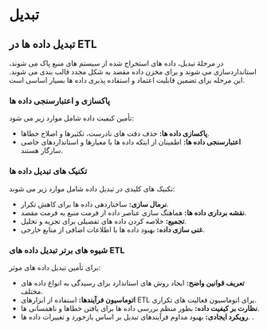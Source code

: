 # تبدیل

## تبدیل داده ها در ETL

در مرحلهٔ تبدیل، داده های استخراج شده از سیستم های منبع پاک می شوند، استانداردسازی می شوند و برای مخزن داده مقصد به شکل مجدد قالب بندی می شوند. این مرحله برای تضمین قابلیت اعتماد و استفاده پذیری داده ها بسیار اساسی است.

### پاکسازی و اعتبارسنجی داده ها

تأمین کیفیت داده شامل موارد زیر می شود:

- **پاکسازی داده ها:** حذف دقت های نادرست، تکثیرها و اصلاح خطاها.
- **اعتبارسنجی داده ها:** اطمینان از اینکه داده ها با معیارها و استانداردهای خاصی سازگار هستند.

### تکنیک های تبدیل داده ها

تکنیک های کلیدی در تبدیل داده شامل موارد زیر می شوند:

- **نرمال سازی:** ساختاردهی داده ها برای کاهش تکرار.
- **نقشه برداری داده ها:** هماهنگ سازی عناصر داده از فرمت منبع به فرمت مقصد.
- **تجمیع:** خلاصه کردن داده های تفصیلی برای تجزیه و تحلیل.
- **غنی سازی داده:** بهبود داده ها با اطلاعات اضافی از منابع خارجی.

### شیوه های برتر تبدیل داده های ETL

برای تأمین تبدیل داده های موثر:

- **تعریف قوانین واضح:** ایجاد روش های استاندارد برای رسیدگی به انواع داده های مختلف.
- **اتوماسیون فرآیندها:** استفاده از ابزارهای ETL برای اتوماسیون فعالیت های تکراری.
- **نظارت بر کیفیت داده:** بطور منظم بررسی داده ها برای یافتن خطاها و ناهمسانی ها.
- **رویکرد ایجادی:** بهبود مداوم فرآیندهای تبدیل بر اساس بازخورد و تغییرات داده ها.
.